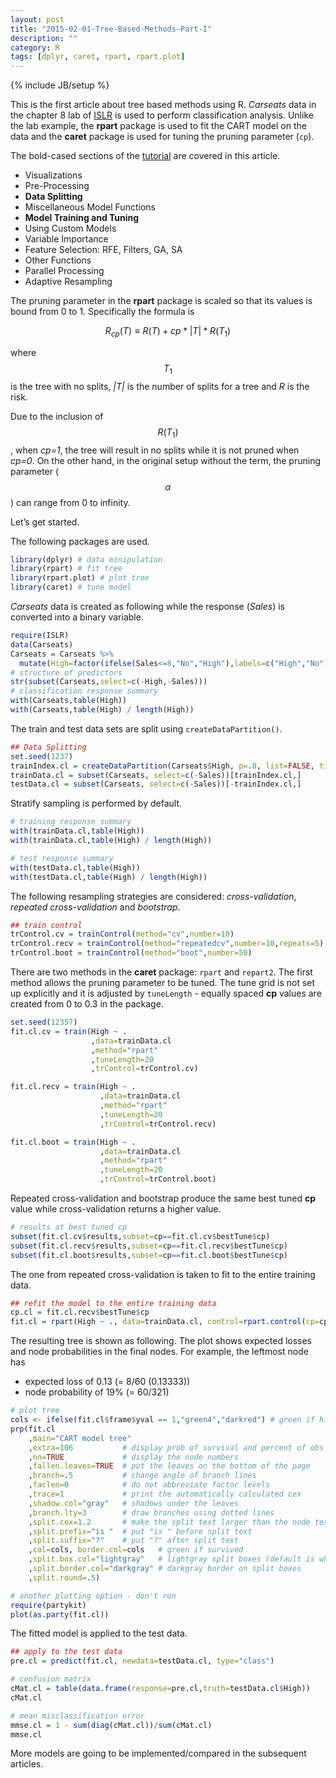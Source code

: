 ```yaml
---
layout: post
title: "2015-02-01-Tree-Based-Methods-Part-I"
description: ""
category: R
tags: [dplyr, caret, rpart, rpart.plot]
---
```

{% include JB/setup %}

This is the first article about tree based methods using R. *Carseats* data in the chapter 8 lab of [ISLR](http://www-bcf.usc.edu/~gareth/ISL/) is used to perform classification analysis. Unlike the lab example, the **rpart** package is used to fit the CART model on the data and the **caret** package is used for tuning the pruning parameter (`cp`).

The bold-cased sections of the [tutorial](http://topepo.github.io/caret/index.html) are covered in this article.

- Visualizations
- Pre-Processing
- **Data Splitting**
- Miscellaneous Model Functions
- **Model Training and Tuning**
- Using Custom Models
- Variable Importance
- Feature Selection: RFE, Filters, GA, SA
- Other Functions
- Parallel Processing
- Adaptive Resampling

The pruning parameter in the **rpart** package is scaled so that its values is bound from 0 to 1. Specifically the formula is

$$
R_{cp}\left(T\right)\equiv R\left(T\right) + cp*|T|*R\left(T_{1}\right)
$$

where $$T_{1}$$ is the tree with no splits, *|T|* is the number of splits for a tree and *R* is the risk.

Due to the inclusion of $$R\left(T_{1}\right)$$, when *cp=1*, the tree will result in no splits while it is not pruned when *cp=0*. On the other hand, in the original setup without the term, the pruning parameter ($$\alpha$$) can range from 0 to infinity.

Let's get started.

The following packages are used.

```r
library(dplyr) # data minipulation
library(rpart) # fit tree
library(rpart.plot) # plot tree
library(caret) # tune model
```

*Carseats* data is created as following while the response (*Sales*) is converted into a binary variable.

```r
require(ISLR)
data(Carseats)
Carseats = Carseats %>% 
  mutate(High=factor(ifelse(Sales<=8,"No","High"),labels=c("High","No")))
# structure of predictors
str(subset(Carseats,select=c(-High,-Sales)))
# classification response summary
with(Carseats,table(High))
with(Carseats,table(High) / length(High))
```

The train and test data sets are split using `createDataPartition()`.

```r
## Data Splitting
set.seed(1237)
trainIndex.cl = createDataPartition(Carseats$High, p=.8, list=FALSE, times=1)
trainData.cl = subset(Carseats, select=c(-Sales))[trainIndex.cl,]
testData.cl = subset(Carseats, select=c(-Sales))[-trainIndex.cl,]
```

Stratify sampling is performed by default.

```r
# training response summary
with(trainData.cl,table(High))
with(trainData.cl,table(High) / length(High))

# test response summary
with(testData.cl,table(High))
with(testData.cl,table(High) / length(High))
```

The following resampling strategies are considered: *cross-validation*, *repeated cross-validation* and *bootstrap*.

```r
## train control
trControl.cv = trainControl(method="cv",number=10)
trControl.recv = trainControl(method="repeatedcv",number=10,repeats=5)
trControl.boot = trainControl(method="boot",number=50)
```

There are two methods in the **caret** package: `rpart` and `repart2`. The first method allows the pruning parameter to be tuned. The tune grid is not set up explicitly and it is adjusted by `tuneLength` - equally spaced **cp** values are created from 0 to 0.3 in the package.

```r
set.seed(12357)
fit.cl.cv = train(High ~ .
                  ,data=trainData.cl
                  ,method="rpart"
                  ,tuneLength=20
                  ,trControl=trControl.cv)

fit.cl.recv = train(High ~ .
                    ,data=trainData.cl
                    ,method="rpart"
                    ,tuneLength=20
                    ,trControl=trControl.recv)

fit.cl.boot = train(High ~ .
                    ,data=trainData.cl
                    ,method="rpart"
                    ,tuneLength=20
                    ,trControl=trControl.boot)
```

Repeated cross-validation and bootstrap produce the same best tuned **cp** value while cross-validation returns a higher value.

```r
# results at best tuned cp
subset(fit.cl.cv$results,subset=cp==fit.cl.cv$bestTune$cp)
subset(fit.cl.recv$results,subset=cp==fit.cl.recv$bestTune$cp)
subset(fit.cl.boot$results,subset=cp==fit.cl.boot$bestTune$cp)
```

The one from repeated cross-validation is taken to fit to the entire training data.

```r
## refit the model to the entire training data
cp.cl = fit.cl.recv$bestTune$cp
fit.cl = rpart(High ~ ., data=trainData.cl, control=rpart.control(cp=cp.cl))
```

The resulting tree is shown as following. The plot shows expected losses and node probabilities in the final nodes. For example, the leftmost node has

- expected loss of 0.13 (= 8/60 (0.13333))
- node probability of 19% (= 60/321)

```r
# plot tree
cols <- ifelse(fit.cl$frame$yval == 1,"green4","darkred") # green if high
prp(fit.cl
    ,main="CART model tree"
    ,extra=106           # display prob of survival and percent of obs
    ,nn=TRUE             # display the node numbers
    ,fallen.leaves=TRUE  # put the leaves on the bottom of the page
    ,branch=.5           # change angle of branch lines
    ,faclen=0            # do not abbreviate factor levels
    ,trace=1             # print the automatically calculated cex
    ,shadow.col="gray"   # shadows under the leaves
    ,branch.lty=3        # draw branches using dotted lines
    ,split.cex=1.2       # make the split text larger than the node text
    ,split.prefix="is "  # put "is " before split text
    ,split.suffix="?"    # put "?" after split text
    ,col=cols, border.col=cols   # green if survived
    ,split.box.col="lightgray"   # lightgray split boxes (default is white)
    ,split.border.col="darkgray" # darkgray border on split boxes
    ,split.round=.5) 
```

```r
# another plotting option - don't run
require(partykit)
plot(as.party(fit.cl))
```

The fitted model is applied to the test data.

```r
## apply to the test data
pre.cl = predict(fit.cl, newdata=testData.cl, type="class")

# confusion matrix
cMat.cl = table(data.frame(response=pre.cl,truth=testData.cl$High))
cMat.cl

# mean misclassification error
mmse.cl = 1 - sum(diag(cMat.cl))/sum(cMat.cl)
mmse.cl
```

More models are going to be implemented/compared in the subsequent articles.